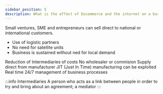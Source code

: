 ```yaml
---
sidebar_position: 5
description: What is the effect of Eecommerce and the internet on a business?
---
```

Small ventures, SME and entrepreneurs can sell direct to national or international customers. 
- Use of logistic partners
- No need for satellite units
- Business is sustained without ned for local demand

Reduction of Intermediaries of costs
No wholesaler or commision
Supply direct from manufacturer
JIT (Just In Time) manufacturing can be exploited
Real time 24/7 management of business processes

:::info Intermediaries
A person who acts as a link between people in order to try and bring about an agreement; a mediator
:::
